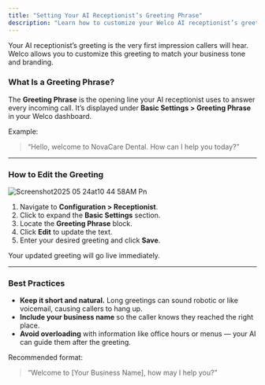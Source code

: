 ```yaml
---
title: "Setting Your AI Receptionist’s Greeting Phrase"
description: "Learn how to customize your Welco AI receptionist’s greeting phrase. Keep it short, friendly, and aligned with your business to ensure callers stay on the line."
---
```


Your AI receptionist’s greeting is the very first impression callers will hear. Welco allows you to customize this greeting to match your business tone and branding.

### **What Is a Greeting Phrase?**

The **Greeting Phrase** is the opening line your AI receptionist uses to answer every incoming call. It’s displayed under **Basic Settings \> Greeting Phrase** in your Welco dashboard.

Example:

> “Hello, welcome to NovaCare Dental. How can I help you today?”

---

### **How to Edit the Greeting**

![Screenshot2025 05 24at10 44 58AM Pn](/images/Screenshot2025-05-24at10.44.58AM.png)

1. Navigate to **Configuration \> Receptionist**.
2. Click to expand the **Basic Settings** section.
3. Locate the **Greeting Phrase** block.
4. Click **Edit** to update the text.
5. Enter your desired greeting and click **Save**.

Your updated greeting will go live immediately.

---

### **Best Practices**

- **Keep it short and natural.** Long greetings can sound robotic or like voicemail, causing callers to hang up.
- **Include your business name** so the caller knows they reached the right place.
- **Avoid overloading** with information like office hours or menus — your AI can guide them after the greeting.

Recommended format:

> “Welcome to [Your Business Name], how may I help you?”